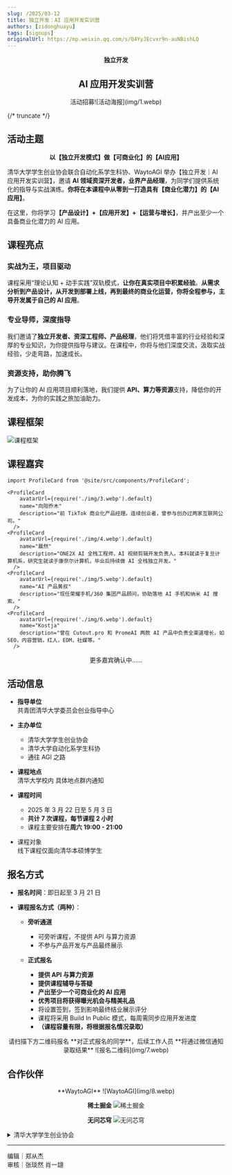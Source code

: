 ```yaml
---
slug: /2025/03-12
title: 独立开发：AI 应用开发实训营
authors: [zidonghuayu]
tags: [signups]
originalUrl: https://mp.weixin.qq.com/s/Q4YyJEcvxr9n-auNBishLQ
---
```


<center>
  <strong>独立开发</strong>
  <div>
    <h2>AI 应用开发实训营</h2>活动招募![活动海报](img/1.webp)
  </div>
</center>

{/* truncate */}

## 活动主题

<center>
  <strong>以【独立开发模式】做【可商业化】的【AI应用】</strong>
</center>

清华大学学生创业协会联合自动化系学生科协、WaytoAGI 举办【独立开发｜AI 应用开发实训营】，邀请 **AI 领域资深开发者，业界产品经理**，为同学们提供系统化的指导与实战演练。**你将在本课程中从零到一打造具有【商业化潜力】的【AI应用】**。

在这里，你将学习<strong>【产品设计】+【应用开发】+【运营与增长】</strong>，并产出至少一个具备商业化潜力的 AI 应用。

## 课程亮点

### 实战为王，项目驱动

课程采用“理论认知 + 动手实践”双轨模式，**让你在真实项目中积累经验**。**从需求分析到产品设计，从开发到部署上线，再到最终的商业化运营，你将全程参与，主导开发属于自己的 AI 应用**。

### 专业导师，深度指导

我们邀请了**独立开发者、资深工程师、产品经理**，他们将凭借丰富的行业经验和深厚的专业知识，为你提供指导与建议。在课程中，你将与他们深度交流，汲取实战经验，少走弯路，加速成长。

### 资源支持，助你腾飞

为了让你的 AI 应用项目顺利落地，我们提供 **API、算力等资源**支持，降低你的开发成本，为你的实践之旅加油助力。

## 课程框架

![课程框架](img/2.webp)

## 课程嘉宾

```mdx-code-block
import ProfileCard from '@site/src/components/ProfileCard';

<ProfileCard
    avatarUrl={require('./img/3.webp').default}
    name="向阳乔木"
    description="前 TikTok 商业化产品经理。连续创业者，曾参与创办过两家互联网公司。"
  />
<ProfileCard
    avatarUrl={require('./img/4.webp').default}
    name="晨然"
    description="ONE2X AI 全栈工程师，AI 视频剪辑开发负责人。本科就读于复旦计算机系，研究生就读于康奈尔计算机，毕业后持续做 AI 全栈独立开发。"
  />
<ProfileCard
    avatarUrl={require('./img/5.webp').default}
    name="AI 产品黄叔"
    description="现任荣耀手机/360 集团产品顾问，协助落地 AI 手机和纳米 AI 搜索。"
  />
<ProfileCard
    avatarUrl={require('./img/6.webp').default}
    name="Kostja"
    description="曾在 Cutout.pro 和 PromeAI 两款 AI 产品中负责全渠道增长，如 SEO，内容营销，红人，EDM，社媒等。"
  />
```

<center>更多嘉宾确认中......</center>

## 活动信息

- **指导单位**  
   共青团清华大学委员会创业指导中心

- **主办单位**

  - 清华大学学生创业协会
  - 清华大学自动化系学生科协
  - 通往 AGI 之路

- **课程地点**  
   清华大学校内 具体地点群内通知

- **课程时间**

  - 2025 年 3 月 22 日至 5 月 3 日
  - **共计 7 次课程，每节课程 2 小时**
  - 课程主要安排在**周六 19:00 - 21:00**

- 课程对象  
   线下课程仅面向清华本硕博学生

## 报名方式

- **报名时间**：即日起至 3 月 21 日

- **课程报名方式（两种）**：

  - **旁听通道**

    - 可旁听课程，不提供 API 与算力资源
    - 不参与产品开发与产品最终展示

  - **正式报名**
    - **提供 API 与算力资源**
    - **提供课程辅导与答疑**
    - **产出至少一个可商业化的 AI 应用**
    - **优秀项目将获得曝光机会与精美礼品**
    - 将设置签到，签到影响最终结业展示评分
    - 课程将采用 Build In Public 模式，每周需同步应用开发进度
    - **（课程容量有限，将根据报名情况录取）**

<center>
  请扫描下方二维码报名 **对正式报名的同学**，后续工作人员
  **将通过微信通知录取结果** ![报名二维码](img/7.webp)
</center>

## 合作伙伴

<center>
**WaytoAGI**
![WaytoAGI](img/8.webp)

**稀土掘金** ![稀土掘金](img/9.webp)

**无问芯穹** ![无问芯穹](img/10.webp)

</center>

<details>
<summary>清华大学学生创业协会</summary>

**协会简介**  
清华大学学生创业协会（简称“创协”）成立于 1997 年 1 月，是全国成立最早的高校学生创业协会之一。协会由共青团清华大学委员会创业中心指导，是清华创新创业教育生态的关键一环。28 年来，协会始终以“培养未来兴业之士”为宗旨，聚集创业爱好者，服务创业实践者，链接创业支持者。

</details>

---

编辑｜郑从杰  
审核｜张琰然 肖一翃
